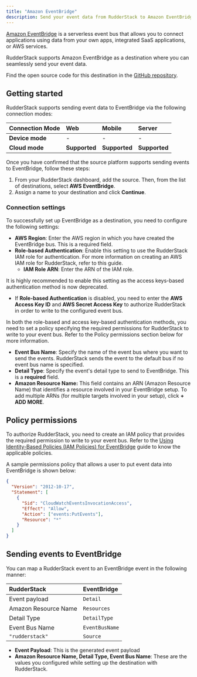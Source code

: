 ```yaml
---
title: "Amazon EventBridge"
description: Send your event data from RudderStack to Amazon EventBridge.
---
```


[Amazon EventBridge](https://aws.amazon.com/eventbridge/) is a serverless event bus that allows you to connect applications using data from your own apps, integrated SaaS applications, or AWS services.

RudderStack supports Amazon EventBridge as a destination where you can seamlessly send your event data.

<div class="infoBlock">
Find the open source code for this destination in the <a href="https://github.com/rudderlabs/rudder-transformer/tree/master/src/v0/destinations/eventbridge">GitHub repository</a>.
</div>

## Getting started

RudderStack supports sending event data to EventBridge via the following <Link to="/rudderstack-cloud/rudderstack-connection-modes/">connection modes</Link>:

| **Connection Mode** | **Web**       | **Mobile**    | **Server**    |
| :------------------ | :------------ | :------------ | :------------ |
| **Device mode**     | -             | -             | -             |
| **Cloud mode**      | **Supported** | **Supported** | **Supported** |

Once you have confirmed that the source platform supports sending events to EventBridge, follow these steps:

1. From your RudderStack dashboard, add the source. Then, from the list of destinations, select **AWS EventBridge**.
2. Assign a name to your destination and click **Continue**.

### Connection settings

To successfully set up EventBridge as a destination, you need to configure the following settings:

- **AWS Region**: Enter the AWS region in which you have created the EventBridge bus. This is a required field.
- **Role-based Authentication**: Enable this setting to use the RudderStack IAM role for authentication. For more information on creating an AWS IAM role for RudderStack, refer to <Link to="/destinations/aws-iam-role-for-rudderstack/#creating-a-rudderstack-iam-role">this guide</Link>.
  - **IAM Role ARN**: Enter the ARN of the IAM role.

<div class="warningBlock">
It is highly recommended to enable this setting as the access keys-based authentication method is now deprecated.
</div>

- If **Role-based Authentication** is disabled, you need to enter the **AWS Access Key ID** and **AWS Secret Access Key** to authorize RudderStack in order to write to the configured event bus. 

<div class="infoBlock">
In both the role-based and access key-based authentication methods, you need to set a policy specifying the required permissions for RudderStack to write to your event bus. Refer to the <Link to="#policy-permissions">Policy permissions</Link> section below for more information. 
</div>

- **Event Bus Name**: Specify the name of the event bus where you want to send the events. RudderStack sends the event to the default bus if no event bus name is specified.
- **Detail Type**: Specify the event's detail type to send to EventBridge. This is a **required** field.
- **Amazon Resource Name:** This field contains an ARN (Amazon Resource Name) that identifies a resource involved in your EventBridge setup. To add multiple ARNs (for multiple targets involved in your setup), click **+ ADD MORE**.

## Policy permissions

To authorize RudderStack, you need to create an IAM policy that provides the required permission to write to your event bus. Refer to the <a href="https://docs.aws.amazon.com/eventbridge/latest/userguide/iam-identity-based-access-control-eventbridge.html">Using Identity-Based Policies (IAM Policies) for EventBridge</a> guide to know the applicable policies.

A sample permissions policy that allows a user to put event data into EventBridge is shown below:

```json
{
  "Version": "2012-10-17",
  "Statement": [
    {
      "Sid": "CloudWatchEventsInvocationAccess",
      "Effect": "Allow",
      "Action": ["events:PutEvents"],
      "Resource": "*"
    }
  ]
}
```

## Sending events to EventBridge

You can map a RudderStack event to an EventBridge event in the following manner:

| RudderStack          | EventBridge        |
| :------------------- | :----------------- |
| Event payload        | `Detail`       |
| Amazon Resource Name |`Resources`   |
| Detail Type          | `DetailType`   |
| Event Bus Name       | `EventBusName` |
| `"rudderstack"`      | `Source`      |

- **Event Payload**: This is the generated event payload
- **Amazon Resource Name, Detail Type, Event Bus Name**: These are the values you configured while setting up the destination with RudderStack.
